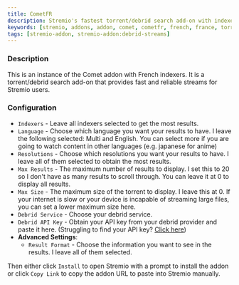 ```yaml
---
title: CometFR
description: Stremio's fastest torrent/debrid search add-on with indexers focused on French content.
keywords: [stremio, addons, addon, comet, cometfr, french, france, torrent, guide, setup, configuration, install, link]
tags: [stremio-addon, stremio-addon:debrid-streams]
---
```


<StremioAddonButtons id="comet" manifest="https://comet.stremiofr.com/manifest.json" configurable={true} configurationRequired={true}/> 

<h3>Description</h3>

This is an instance of the Comet addon with French indexers. It is a torrent/debrid search add-on that provides fast and reliable streams for Stremio users.

<h3>Configuration</h3>

- `Indexers` - Leave all indexers selected to get the most results.
- `Language` - Choose which language you want your results to have. I leave the following selected: Multi and English. You can select more if you are going to watch content in other languages (e.g. japanese for anime)
- `Resolutions` - Choose which resolutions you want your results to have. I leave all of them selected to obtain the most results.
- `Max Results` - The maximum number of results to display. I set this to 20 so I don't have as many results to scroll through. You can leave it at 0 to display all results.
- `Max Size` - The maximum size of the torrent to display. I leave this at 0. If your internet is slow or your device is incapable of streaming large files, you can set a lower maximum size here.
- `Debrid Service` - Choose your debrid service.
- `Debrid API Key` - Obtain your API key from your debrid provider and paste it here. (Struggling to find your API key? [Click here](/stremio/faq#where-can-i-find-my-debrid-api-key))
- **Advanced Settings**:
    - `Result Format` - Choose the information you want to see in the results. I leave all of them selected.

Then either click `Install` to open Stremio with a prompt to install the addon or click `Copy Link` to copy the addon URL to paste into Stremio manually.

